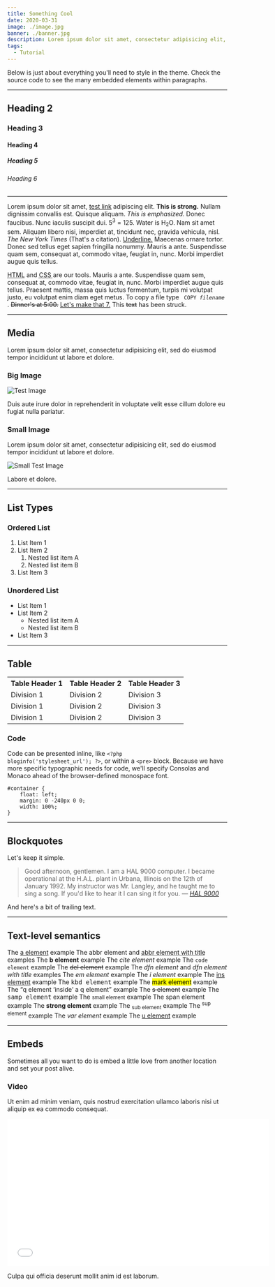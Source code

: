 ```yaml
---
title: Something Cool
date: 2020-03-31
image: ./image.jpg
banner: ./banner.jpg
description: Lorem ipsum dolor sit amet, consectetur adipisicing elit, sed do eiusmod tempor incididunt ut labore et dolore magna aliqua.
tags:
  - Tutorial
---
```


Below is just about everything you'll need to style in the theme. Check the source code to see the many embedded elements within paragraphs.

---

## Heading 2

### Heading 3

#### Heading 4

##### Heading 5

###### Heading 6

---

Lorem ipsum dolor sit amet, <a title="test link" href="#">test link</a> adipiscing elit. <strong>This is strong.</strong> Nullam dignissim convallis est. Quisque aliquam. <em>This is emphasized.</em> Donec faucibus. Nunc iaculis suscipit dui. 5<sup>3</sup> = 125. Water is H<sub>2</sub>O. Nam sit amet sem. Aliquam libero nisi, imperdiet at, tincidunt nec, gravida vehicula, nisl. <cite>The New York Times</cite> (That's a citation). <span style="text-decoration:underline;">Underline.</span> Maecenas ornare tortor. Donec sed tellus eget sapien fringilla nonummy. Mauris a ante. Suspendisse quam sem, consequat at, commodo vitae, feugiat in, nunc. Morbi imperdiet augue quis tellus.

<abbr title="Hyper Text Markup Language">HTML</abbr> and
<abbr title="Cascading Style Sheets">
    CSS
</abbr> are our tools. Mauris a ante. Suspendisse quam sem, consequat at, commodo vitae, feugiat in, nunc. Morbi imperdiet augue quis tellus. Praesent mattis, massa quis luctus fermentum, turpis mi volutpat justo, eu volutpat enim diam eget metus. To copy a file type
<code>
    COPY <var>filename</var>
</code>.
<del>Dinner's at 5:00.</del>
<ins>Let's make that 7.</ins> This
<span style="text-decoration:line-through;">text</span> has been struck.

---

## Media

Lorem ipsum dolor sit amet, consectetur adipisicing elit, sed do eiusmod tempor incididunt ut labore et dolore.

### Big Image

![Test Image](https://placeimg.com/1000/400/any)

Duis aute irure dolor in reprehenderit in voluptate velit esse cillum dolore eu fugiat nulla pariatur.

### Small Image

Lorem ipsum dolor sit amet, consectetur adipisicing elit, sed do eiusmod tempor incididunt ut labore et dolore.

![Small Test Image](https://placeimg.com/400/400/any)

Labore et dolore.

---

## List Types

### Ordered List

1. List Item 1
2. List Item 2
    1. Nested list item A
    2. Nested list item B
5. List Item 3

### Unordered List

-   List Item 1
-   List Item 2
    -   Nested list item A
    -   Nested list item B
-   List Item 3

---

## Table

<table>
    <tbody>
        <tr>
            <th>Table Header 1</th>
            <th>Table Header 2</th>
            <th>Table Header 3</th>
        </tr>
        <tr>
            <td>Division 1</td>
            <td>Division 2</td>
            <td>Division 3</td>
        </tr>
        <tr class="even">
            <td>Division 1</td>
            <td>Division 2</td>
            <td>Division 3</td>
        </tr>
        <tr>
            <td>Division 1</td>
            <td>Division 2</td>
            <td>Division 3</td>
        </tr>
    </tbody>
</table>


### Code

Code can be presented inline, like <code>&lt;?php bloginfo('stylesheet_url'); ?&gt;</code>, or within a <code>&lt;pre&gt;</code> block. Because we have more specific typographic needs for code, we'll specify Consolas and Monaco ahead of the browser-defined monospace font.

    #container {
        float: left;
        margin: 0 -240px 0 0;
        width: 100%;
    }

---

## Blockquotes

Let's keep it simple.

> Good afternoon, gentlemen. I am a HAL 9000 computer. I became operational at the H.A.L. plant in Urbana, Illinois on the 12th of January 1992. My instructor was Mr. Langley, and he taught me to sing a song. If you'd like to hear it I can sing it for you. <cite>— [HAL 9000](https://en.wikipedia.org/wiki/HAL_9000)</cite>

And here's a bit of trailing text.

---

## Text-level semantics

The <a href="#">a element</a> example
The <abbr>abbr element</abbr> and <abbr title="Title text">abbr element with title</abbr> examples
The <b>b element</b> example
The <cite>cite element</cite> example
The <code>code element</code> example
The <del>del element</del> example
The <dfn>dfn element</dfn> and <dfn title="Title text">dfn element with title</dfn> examples
The <em>em element</em> example
The <i>i element</i> example
The <ins>ins element</ins> example
The <kbd>kbd element</kbd> example
The <mark>mark element</mark> example
The <q>q element <q>inside</q> a q element</q> example
The <s>s element</s> example
The <samp>samp element</samp> example
The <small>small element</small> example
The <span>span element</span> example
The <strong>strong element</strong> example
The <sub>sub element</sub> example
The <sup>sup element</sup> example
The <var>var element</var> example
The <u>u element</u> example

---

## Embeds

Sometimes all you want to do is embed a little love from another location and set your post alive.

### Video

Ut enim ad minim veniam, quis nostrud exercitation ullamco laboris nisi ut aliquip ex ea commodo consequat.

<iframe
    src="//player.vimeo.com/video/103224792?title=0&amp;byline=0&amp;portrait=0"
    width="600"
    height="338"
    frameborder="0"
    webkitallowfullscreen
    mozallowfullscreen
    allowfullscreen
></iframe>

Culpa qui officia deserunt mollit anim id est laborum.
